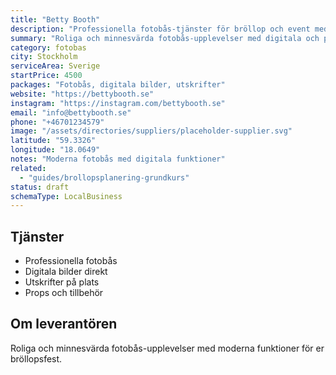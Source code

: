 ```yaml
---
title: "Betty Booth"
description: "Professionella fotobås-tjänster för bröllop och event med moderna funktioner."
summary: "Roliga och minnesvärda fotobås-upplevelser med digitala och print-funktioner för er bröllopsfest."
category: fotobas
city: Stockholm
serviceArea: Sverige
startPrice: 4500
packages: "Fotobås, digitala bilder, utskrifter"
website: "https://bettybooth.se"
instagram: "https://instagram.com/bettybooth.se"
email: "info@bettybooth.se"
phone: "+46701234579"
image: "/assets/directories/suppliers/placeholder-supplier.svg"
latitude: "59.3326"
longitude: "18.0649"
notes: "Moderna fotobås med digitala funktioner"
related:
  - "guides/brollopsplanering-grundkurs"
status: draft
schemaType: LocalBusiness
---
```


## Tjänster

- Professionella fotobås
- Digitala bilder direkt
- Utskrifter på plats
- Props och tillbehör

## Om leverantören

Roliga och minnesvärda fotobås-upplevelser med moderna funktioner för er bröllopsfest.